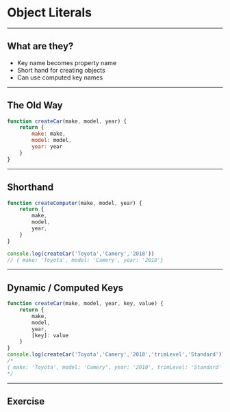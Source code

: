 
# Object Literals

---

## What are they?

- Key name becomes property name
- Short hand for creating objects
- Can use computed key names

---

## The Old Way

```javascript
function createCar(make, model, year) {
    return {
        make: make,
        model: model,
        year: year
    }
}
```

---

## Shorthand

```javascript
function createComputer(make, model, year) {
    return {
        make,
        model,
        year,
    }
}

console.log(createCar('Toyota','Camery','2018'))
// { make: 'Toyota', model: 'Camery', year: '2018'}
```

---

## Dynamic / Computed Keys

```javascript
function createCar(make, model, year, key, value) {
    return {
        make,
        model,
        year,
        [key]: value
    }
}
console.log(createCar('Toyota','Camery','2018','trimLevel','Standard'))
/*
{ make: 'Toyota', model: 'Camery', year: '2018', trimLevel: 'Standard' }
*/
```

---

## Exercise
